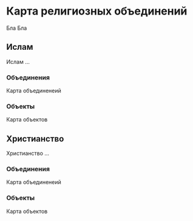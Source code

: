 # Карта религиозных объединений {#interactive-map}

Бла Бла

## Ислам

Ислам ...

### Объединения {-}

Карта объединенеий

### Объекты {-}

Карта объектов

## Христианство

Христианство ...

### Объединения {-}

Карта объединенеий

### Объекты {-}

Карта объектов